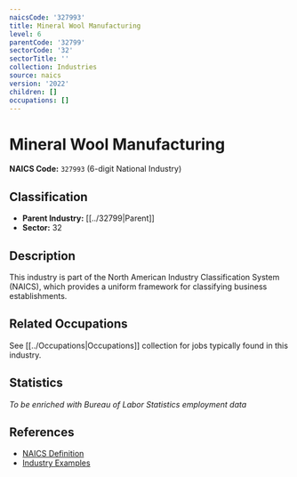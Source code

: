 ```yaml
---
naicsCode: '327993'
title: Mineral Wool Manufacturing
level: 6
parentCode: '32799'
sectorCode: '32'
sectorTitle: ''
collection: Industries
source: naics
version: '2022'
children: []
occupations: []
---
```

# Mineral Wool Manufacturing

**NAICS Code:** `327993` (6-digit National Industry)

## Classification

- **Parent Industry:** [[../32799|Parent]]
- **Sector:** 32

## Description

This industry is part of the North American Industry Classification System (NAICS), which provides a uniform framework for classifying business establishments.

## Related Occupations

See [[../Occupations|Occupations]] collection for jobs typically found in this industry.

## Statistics

*To be enriched with Bureau of Labor Statistics employment data*

## References

- [NAICS Definition](https://www.census.gov/naics/)
- [Industry Examples](https://www.census.gov/naics/2022NAICS/)

